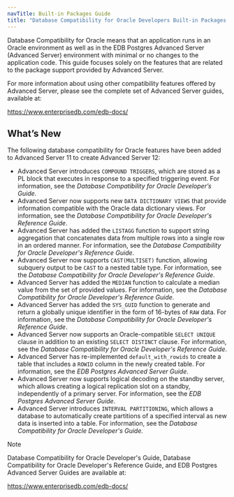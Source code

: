 ```yaml
---
navTitle: Built-in Packages Guide
title: "Database Compatibility for Oracle Developers Built-in Packages Guide"
---
```


Database Compatibility for Oracle means that an application runs in an Oracle environment as well as in the EDB Postgres Advanced Server (Advanced Server) environment with minimal or no changes to the application code. This guide focuses solely on the features that are related to the package support provided by Advanced Server.

For more information about using other compatibility features offered by Advanced Server, please see the complete set of Advanced Server guides, available at:

<https://www.enterprisedb.com/edb-docs/>

## What’s New

The following database compatibility for Oracle features have been added to Advanced Server 11 to create Advanced Server 12:

-   Advanced Server introduces `COMPOUND TRIGGERS`, which are stored as a PL block that executes in response to a specified triggering event. For information, see the *Database Compatibility for Oracle Developer’s Guide*.
-   Advanced Server now supports new `DATA DICTIONARY VIEWS` that provide information compatible with the Oracle data dictionary views. For information, see the *Database Compatibility for Oracle Developer's Reference Guide*.
-   Advanced Server has added the `LISTAGG` function to support string aggregation that concatenates data from multiple rows into a single row in an ordered manner. For information, see the *Database Compatibility for Oracle Developer's Reference Guide*.
-   Advanced Server now supports `CAST(MULTISET)` function, allowing subquery output to be `CAST` to a nested table type. For information, see the *Database Compatibility for Oracle Developer's Reference Guide*.
-   Advanced Server has added the `MEDIAN` function to calculate a median value from the set of provided values. For information, see the *Database Compatibility for Oracle Developer's Reference Guide*.
-   Advanced Server has added the `SYS_GUID` function to generate and return a globally unique identifier in the form of 16-bytes of `RAW` data. For information, see the *Database Compatibility for Oracle Developer's Reference Guide*.
-   Advanced Server now supports an Oracle-compatible `SELECT UNIQUE` clause in addition to an existing `SELECT DISTINCT` clause. For information, see the *Database Compatibility for Oracle Developer's Reference Guide*.
-   Advanced Server has re-implemented `default_with_rowids` to create a table that includes a `ROWID` column in the newly created table. For information, see the *EDB Postgres Advanced Server Guide*.
-   Advanced Server now supports logical decoding on the standby server, which allows creating a logical replication slot on a standby, independently of a primary server. For information, see the *EDB Postgres Advanced Server Guide*.
-   Advanced Server introduces `INTERVAL PARTITIONING`, which allows a database to automatically create partitions of a specified interval as new data is inserted into a table. For information, see the *Database Compatibility for Oracle Developer's Guide.*

<div class="note">

<div class="title">

Note

</div>

Database Compatibility for Oracle Developer's Guide, Database Compatibility for Oracle Developer's Reference Guide, and EDB Postgres Advanced Server Guides are available at:

<https://www.enterprisedb.com/edb-docs/>

</div>
